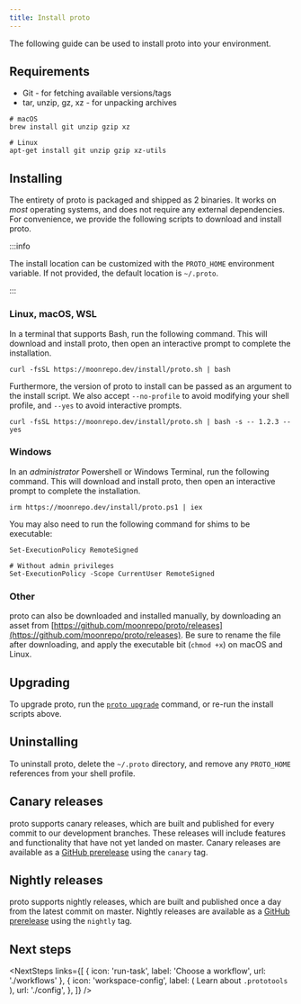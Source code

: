 ```yaml
---
title: Install proto
---
```



<HeaderLabel text="1 min" />

The following guide can be used to install proto into your environment.

## Requirements

- Git - for fetching available versions/tags
- tar, unzip, gz, xz - for unpacking archives

```shell
# macOS
brew install git unzip gzip xz

# Linux
apt-get install git unzip gzip xz-utils
```

## Installing

The entirety of proto is packaged and shipped as 2 binaries. It works on _most_ operating systems,
and does not require any external dependencies. For convenience, we provide the following scripts to
download and install proto.

:::info

The install location can be customized with the `PROTO_HOME` environment variable. If not provided,
the default location is `~/.proto`.

:::

### Linux, macOS, WSL

In a terminal that supports Bash, run the following command. This will download and install proto,
then open an interactive prompt to complete the installation.

```shell
curl -fsSL https://moonrepo.dev/install/proto.sh | bash
```

Furthermore, the version of proto to install can be passed as an argument to the install script. We
also accept `--no-profile` to avoid modifying your shell profile, and `--yes` to avoid interactive
prompts.

```shell
curl -fsSL https://moonrepo.dev/install/proto.sh | bash -s -- 1.2.3 --yes
```

### Windows

In an _administrator_ Powershell or Windows Terminal, run the following command. This will download
and install proto, then open an interactive prompt to complete the installation.

```
irm https://moonrepo.dev/install/proto.ps1 | iex
```

You may also need to run the following command for shims to be executable:

```shell
Set-ExecutionPolicy RemoteSigned

# Without admin privileges
Set-ExecutionPolicy -Scope CurrentUser RemoteSigned
```

### Other

proto can also be downloaded and installed manually, by downloading an asset from
[https://github.com/moonrepo/proto/releases](https://github.com/moonrepo/proto/releases). Be sure to
rename the file after downloading, and apply the executable bit (`chmod +x`) on macOS and Linux.

## Upgrading

To upgrade proto, run the [`proto upgrade`](./commands/upgrade) command, or re-run the install
scripts above.

## Uninstalling

To uninstall proto, delete the `~/.proto` directory, and remove any `PROTO_HOME` references from
your shell profile.

## Canary releases

proto supports canary releases, which are built and published for every commit to our development
branches. These releases will include features and functionality that have not yet landed on master.
Canary releases are available as a
[GitHub prerelease](https://github.com/moonrepo/proto/releases/tag/canary) using the `canary` tag.

## Nightly releases

proto supports nightly releases, which are built and published once a day from the latest commit on
master. Nightly releases are available as a
[GitHub prerelease](https://github.com/moonrepo/proto/releases/tag/nightly) using the `nightly` tag.

## Next steps

<NextSteps
  links={[
    { icon: 'run-task', label: 'Choose a workflow', url: './workflows' },
    {
      icon: 'workspace-config',
      label: (
        <span>
          Learn about <code>.prototools</code>
        </span>
      ),
      url: './config',
    },
  ]}
/>

